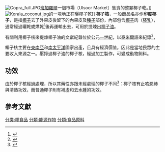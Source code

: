 [[File:Copra_full.JPG|thumb]][[班加羅爾|班加羅爾]]一個市場（Ulsoor Market）售賣的整顆椰子乾。]]
[[File:Kerala_coconut.jpg|thumb]]的一塊地正在曬椰子乾]]
'''椰子核'''，一般商品名亦作'''印度椰子'''，是指[[椰子|椰子]]去了外果皮後留下的內果皮及[[種子|種子]]部份，內部包含[[椰子|椰子]]肉（[[胚乳|胚乳]]），通常經過曬乾或烘乾<ref>{{cite web |url=http://member.healthyd.com/space.php?uid=7265&do=blog&id=51829 |title=印度椰子的香濃代價 |date=2016-03-17 |accessdate=2016-05-28 |language=zh-hant |archive-date=2019-06-22 |archive-url=https://web.archive.org/web/20190622113406/https://member.healthyd.com/space.php?uid=7265&do=blog&id=51829 |dead-url=no }}</ref>後再運輸出去，可用於提煉出[[椰子油|椰子油]]。

有關利用椰子核來提煉椰子油的文獻紀錄位於公元[[一世紀|一世紀]]，以[[泰米爾語|泰米爾語]]來紀錄<ref>{{cite web|url=http://cooking.answers.com/ingredients/history-of-coconut-oil |title=History of Coconut Oil |language=en |deadurl=yes |archiveurl=https://web.archive.org/web/20140103233717/http://cooking.answers.com/ingredients/history-of-coconut-oil |archivedate=2014-01-03 }}</ref>，

椰子核主要在[[東南亞|東南亞]]和[[南太平洋|南太平洋]]國家出產，且具有經濟價值，因此是當地民眾的主要收入來源之一。壓搾過椰子油的椰子核，經過加工製作，可變成動物飼料。

==功效==
由於椰子核經過處理，所以其藥性亦跟未經處理的椰子不同<ref>{{cite news |url=http://hk.apple.nextmedia.com/etw/art/20160203/19475168 |title=【飲食男女】Hit爆印度椰子大拆解 |publisher=[[蘋果日報_(香港)|蘋果日報 (香港)]] |date=2016-02-03 |accessdate=2016-05-28 |language=zh-hant |archive-date=2017-05-02 |archive-url=https://web.archive.org/web/20170502104505/http://hk.apple.nextmedia.com/etw/art/20160203/19475168 |dead-url=no }}</ref>：椰子核有止咳潤肺與清熱功效，而普通椰子則有補虛和去水腫的功效。

==參考文獻==
{{reflist}}

[[分类:椰食品|分类:椰食品]]
[[分類:能源作物|分類:能源作物]]
[[分類:食品原料|分類:食品原料]]
{{Authority control}}
